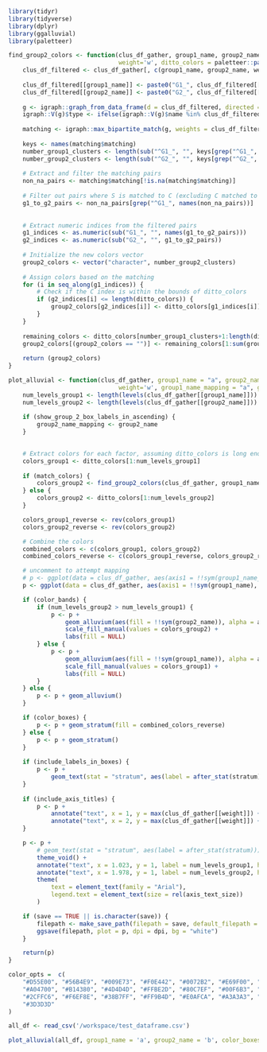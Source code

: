 ```r
library(tidyr)
library(tidyverse)
library(dplyr)
library(ggalluvial)
library(paletteer)
```

```r
find_group2_colors <- function(clus_df_gather, group1_name, group2_name, 
                               weight='w', ditto_colors = paletteer::paletteer_d("ggthemes::Classic_Cyclic")) {
    clus_df_filtered <- clus_df_gather[, c(group1_name, group2_name, weight)]
    
    clus_df_filtered[[group1_name]] <- paste0("G1_", clus_df_filtered[[group1_name]])
    clus_df_filtered[[group2_name]] <- paste0("G2_", clus_df_filtered[[group2_name]])
    
    g <- igraph::graph_from_data_frame(d = clus_df_filtered, directed = FALSE)
    igraph::V(g)$type <- ifelse(igraph::V(g)$name %in% clus_df_filtered[[group1_name]], TRUE, FALSE)
    
    matching <- igraph::max_bipartite_match(g, weights = clus_df_filtered[[weight]])
    
    keys <- names(matching$matching)
    number_group1_clusters <- length(sub("^G1_", "", keys[grep("^G1_", keys)]))
    number_group2_clusters <- length(sub("^G2_", "", keys[grep("^G2_", keys)]))
    
    # Extract and filter the matching pairs
    non_na_pairs <- matching$matching[!is.na(matching$matching)]
    
    # Filter out pairs where S is matched to C (excluding C matched to S or NA)
    g1_to_g2_pairs <- non_na_pairs[grep("^G1_", names(non_na_pairs))]
    
    
    # Extract numeric indices from the filtered pairs
    g1_indices <- as.numeric(sub("G1_", "", names(g1_to_g2_pairs)))
    g2_indices <- as.numeric(sub("G2_", "", g1_to_g2_pairs))
    
    # Initialize the new colors vector
    group2_colors <- vector("character", number_group2_clusters)
    
    # Assign colors based on the matching
    for (i in seq_along(g1_indices)) {
        # Check if the C index is within the bounds of ditto_colors
        if (g2_indices[i] <= length(ditto_colors)) {
            group2_colors[g2_indices[i]] <- ditto_colors[g1_indices[i]]
        }
    }
    
    remaining_colors <- ditto_colors[number_group1_clusters+1:length(ditto_colors)]
    group2_colors[(group2_colors == "")] <- remaining_colors[1:sum(group2_colors == "")]
    
    return (group2_colors)
}
```

```r
plot_alluvial <- function(clus_df_gather, group1_name = "a", group2_name = "b", 
                               weight='w', group1_name_mapping = "a", group2_name_mapping = "b", color_boxes = TRUE, color_bands = FALSE, alluvial_alpha = 0.5, match_colors = TRUE, save = FALSE, include_labels_in_boxes = FALSE, include_axis_titles = FALSE, show_group_2_box_labels_in_ascending = FALSE, axis_text_size=4, ditto_colors = paletteer::paletteer_d("ggthemes::Classic_Cyclic")) {
    num_levels_group1 <- length(levels(clus_df_gather[[group1_name]]))
    num_levels_group2 <- length(levels(clus_df_gather[[group2_name]]))
    
    if (show_group_2_box_labels_in_ascending) {
        group2_name_mapping <- group2_name
    }

    
    # Extract colors for each factor, assuming ditto_colors is long enough
    colors_group1 <- ditto_colors[1:num_levels_group1]
    
    if (match_colors) {
        colors_group2 <- find_group2_colors(clus_df_gather, group1_name, group2_name)
    } else {
        colors_group2 <- ditto_colors[1:num_levels_group2]
    }

    colors_group1_reverse <- rev(colors_group1)
    colors_group2_reverse <- rev(colors_group2)

    # Combine the colors
    combined_colors <- c(colors_group1, colors_group2)
    combined_colors_reverse <- c(colors_group1_reverse, colors_group2_reverse)

    # uncomment to attempt mapping
    # p <- ggplot(data = clus_df_gather, aes(axis1 = !!sym(group1_name_mapping), axis2 = !!sym(group2_name_mapping), y = value))  # commented out as of Jan 2025
    p <- ggplot(data = clus_df_gather, aes(axis1 = !!sym(group1_name), axis2 = !!sym(group2_name), y = weight))  # uncommented as of Jan 2025

    if (color_bands) {
        if (num_levels_group2 > num_levels_group1) {
            p <- p +
                geom_alluvium(aes(fill = !!sym(group2_name)), alpha = alluvial_alpha) +
                scale_fill_manual(values = colors_group2) +
                labs(fill = NULL)
        } else {
            p <- p +
                geom_alluvium(aes(fill = !!sym(group1_name)), alpha = alluvial_alpha) +
                scale_fill_manual(values = colors_group1) +
                labs(fill = NULL)
        }
    } else {
        p <- p + geom_alluvium()
    }

    if (color_boxes) {
        p <- p + geom_stratum(fill = combined_colors_reverse)
    } else {
        p <- p + geom_stratum()
    }
    
    if (include_labels_in_boxes) {
        p <- p + 
            geom_text(stat = "stratum", aes(label = after_stat(stratum)), size = 3, color = "black")
    } 
    
    if (include_axis_titles) {
        p <- p +
            annotate("text", x = 1, y = max(clus_df_gather[[weight]]) + 510, label = group1_name, size = 5, hjust = 0.5) +
            annotate("text", x = 2, y = max(clus_df_gather[[weight]]) + 510, label = group2_name, size = 5, hjust = 0.5)
    } 

    p <- p +
        # geom_text(stat = "stratum", aes(label = after_stat(stratum))) +
        theme_void() +
        annotate("text", x = 1.023, y = 1, label = num_levels_group1, hjust = 1, vjust = 1.35, size = 5) + # Adjust x, y for Seurat
        annotate("text", x = 1.978, y = 1, label = num_levels_group2, hjust = 0, vjust = 1.35, size = 5) + # Adjust x, y for Scanpy
        theme(
            text = element_text(family = "Arial"), 
            legend.text = element_text(size = rel(axis_text_size))
        )

    if (save == TRUE || is.character(save)) {
        filepath <- make_save_path(filepath = save, default_filepath = file_paths_default$alluvial)
        ggsave(filepath, plot = p, dpi = dpi, bg = "white")
    }

    return(p)
}

```

```r

color_opts =  c(
    "#D55E00", "#56B4E9", "#009E73", "#F0E442", "#0072B2", "#E69F00", "#CC79A7", "#666666", "#AD7700", "#1C91D4", "#007756", "#D5C711", "#005685",
    "#A04700", "#B14380", "#4D4D4D", "#FFBE2D", "#80C7EF", "#00F6B3", "#F4EB71", "#06A5FF", "#FF8320", "#D99BBD", "#8C8C8C", "#FFCB57", "#9AD2F2",
    "#2CFFC6", "#F6EF8E", "#38B7FF", "#FF9B4D", "#E0AFCA", "#A3A3A3", "#8A5F00", "#1674A9", "#005F45", "#AA9F0D", "#00446B", "#803800", "#8D3666",
    "#3D3D3D"
)

all_df <- read_csv('/workspace/test_dataframe.csv')

plot_alluvial(all_df, group1_name = 'a', group2_name = 'b', color_boxes = TRUE, color_bands = TRUE)

```